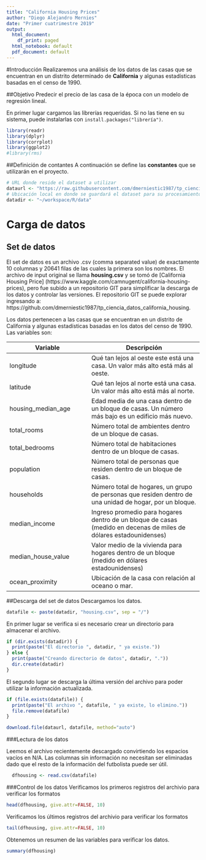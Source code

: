 ```yaml
---
title: "California Housing Prices"
author: "Diego Alejandro Mernies"
date: "Primer cuatrimestre 2019"
output:
  html_document:
    df_print: paged
  html_notebook: default
  pdf_document: default
---
```

#Introducción
Realizaremos una análisis de los datos de las casas que se encuentran en un distrito determinado de **California** y algunas estadísticas basadas en el censo de 1990. 

##Objetivo
Predecir el precio de las casa de la época con un modelo de regresión lineal.

En primer lugar cargamos las librerías requeridas. Si no las tiene en su sistema, puede instalarlas con `install.packages("librería")`.

```r
library(readr)
library(dplyr)
library(corrplot)
library(ggplot2)
#library(rms)
```

##Definición de contantes
A continuación se define las **constantes** que se utilizarán en el proyecto. 
```r
# URL donde reside el dataset a utilizar
dataurl <- "https://raw.githubusercontent.com/dmerniestic1987/tp_ciencia_datos_california_housing/master/input/housing.csv" 
# Ubicación local en donde se guardará el dataset para su procesamiento
datadir <- "~/workspace/R/data" 
```

# Carga de datos
## Set de datos
El set de datos es un archivo .csv (comma separated value) de exactamente 10 columnas y 20641 filas de las cuales la primera son los nombres.
El archivo de input original se llama **housing.csv** y se tomó de [California Housing Price] (https://www.kaggle.com/camnugent/california-housing-prices), pero fue subido a un repositorio GIT para simplificar la descarga de los datos y controlar las versiones. El repositorio GIT se puede explorar ingresando a: https://github.com/dmerniestic1987/tp_ciencia_datos_california_housing.

Los datos pertenecen a las casas que se encuentran en un distrito de California y algunas estadísticas basadas en los datos del censo de 1990. 
Las variables son: 

Variable | Descripción
---------|------------
longitude | Qué tan lejos al oeste este está una casa. Un valor más alto está más al oeste.
latitude | Qué tan lejos al norte está una casa. Un valor más alto está más al norte.
housing_median_age | Edad media de una casa dentro de un bloque de casas. Un número más bajo es un edificio más nuevo.
total_rooms | Número total de ambientes dentro de un bloque de casas.
total_bedrooms |Número total de habitaciones dentro de un bloque de casas.
population | Número total de personas que residen dentro de un bloque de casas.
households | Número total de hogares, un grupo de personas que residen dentro de una unidad de hogar, por un bloque.
median_income | Ingreso promedio para hogares dentro de un bloque de casas (medido en decenas de miles de dólares estadounidenses)
median_house_value | Valor medio de la vivienda para hogares dentro de un bloque (medido en dólares estadounidenses)
ocean_proximity | Ubicación de la casa con relación al oceano o mar.

##Descarga del set de datos
Descargamos los datos.
```r
datafile <- paste(datadir, "housing.csv", sep = "/")
```

En primer lugar se verifica si es necesario crear un directorio para almacenar el archivo.
```r
if (dir.exists(datadir)) {
  print(paste("El directorio ", datadir, " ya existe."))
} else {
  print(paste("Creando directorio de datos", datadir, "."))
  dir.create(datadir)
}
```

El segundo lugar se descarga la última versión del archivo para poder utilizar la información actualizada.
```r
if (file.exists(datafile)) {
  print(paste("El archivo ", datafile, " ya existe, lo elimino."))
  file.remove(datafile)
}

download.file(dataurl, datafile, method="auto")
```

###Lectura de los datos

Leemos el archivo recientemente descargado convirtiendo los espacios vacíos en N/A. Las columnas sin información no necesitan ser eliminadas dado que el resto de la información del futbolista puede ser útil.
```r
  dfhousing <- read.csv(datafile)
```

###Control de los datos
Verificamos los primeros registros del archivio para verificar los formatos
```r
head(dfhousing, give.attr=FALSE, 10)
```
Verificamos los últimos registros del archivio para verificar los formatos
```r
tail(dfhousing, give.attr=FALSE, 10)
```

Obtenemos un resumen de las variables para verificar los datos.
```r
summary(dfhousing)
```